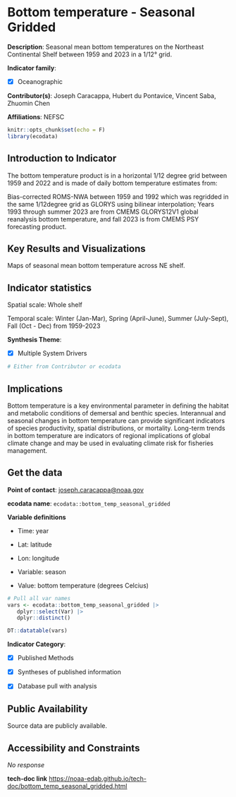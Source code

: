 # Bottom temperature - Seasonal Gridded {#bottom_temp_seasonal_gridded}

**Description**: Seasonal mean bottom temperatures on the Northeast Continental Shelf between 1959 and 2023 in a 1/12° grid.

**Indicator family**: 

- [X] Oceanographic


**Contributor(s)**: Joseph Caracappa, Hubert du Pontavice, Vincent Saba, Zhuomin Chen

**Affiliations**: NEFSC

```{r echo=FALSE}
knitr::opts_chunk$set(echo = F)
library(ecodata)
```
## Introduction to Indicator
The bottom temperature product is in a horizontal 1/12 degree grid between 1959 and 2022 and is made of daily bottom temperature estimates from:

Bias-corrected ROMS-NWA between 1959 and 1992 which was regridded in the same 1/12degree grid as GLORYS using bilinear interpolation; Years 1993 through summer 2023 are from CMEMS GLORYS12V1 global reanalysis bottom temperature, and fall 2023 is from CMEMS PSY forecasting product.

## Key Results and Visualizations
Maps of seasonal mean bottom temperature across NE shelf.


## Indicator statistics 
Spatial scale: Whole shelf

Temporal scale: Winter (Jan-Mar), Spring (April-June), Summer (July-Sept), Fall (Oct - Dec) from 1959-2023

**Synthesis Theme**:

- [X] Multiple System Drivers


```{r autostats_bottom_temp_seasonal_gridded}
# Either from Contributor or ecodata
```

## Implications
Bottom temperature is a key environmental parameter in defining the habitat and metabolic conditions of demersal and benthic species. Interannual and seasonal changes in bottom temperature can provide significant indicators of species productivity, spatial distributions, or mortality.  Long-term trends in bottom temperature are indicators of regional implications of global climate change and may be used in evaluating climate risk for fisheries management.

## Get the data

**Point of contact**: [joseph.caracappa@noaa.gov](mailto:joseph.caracappa@noaa.gov){.email}

**ecodata name**: `ecodata::bottom_temp_seasonal_gridded`

**Variable definitions**

- Time: year - Lat: latitude - Lon: longitude - Variable: season 
- Value: bottom temperature (degrees Celcius)

```{r vars_bottom_temp_seasonal_gridded}
# Pull all var names
vars <- ecodata::bottom_temp_seasonal_gridded |>
   dplyr::select(Var) |>
   dplyr::distinct()

DT::datatable(vars)
```
**Indicator Category**:

- [X] Published Methods
- [X] Syntheses of published information
- [X] Database pull with analysis


## Public Availability

Source data are publicly available.

## Accessibility and Constraints

_No response_

**tech-doc link**
<https://noaa-edab.github.io/tech-doc/bottom_temp_seasonal_gridded.html>

